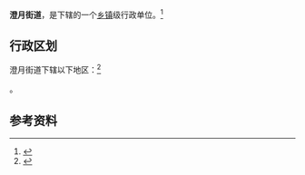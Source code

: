 {{中国乡级行政区|42/02/03/004/000}}

'''澄月街道'''，是{{PRC admin/fullname|42/02/03/004/000|3}}下辖的一个[[乡镇|乡镇]]级行政单位。<ref>{{PRC admin/ref sgc|{{PRC admin/parent|42/02/03/004/000}}}}</ref>

== 行政区划 ==

澄月街道下辖以下地区：<ref>{{PRC admin/ref sgc|42/02/03/004/000}}</ref>

{{PRC admin/children|42/02/03/004/000}}。

== 参考资料 ==

{{reflist}}

{{行政区划小作品}}
{{PRC admin/navcat|42/02/03/004/000}}